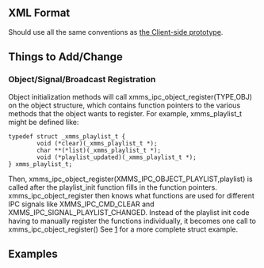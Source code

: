 == XML Format ==
Should use all the same conventions as [[Generated IPC/Format | the Client-side prototype]].

== Things to Add/Change ==
=== Object/Signal/Broadcast Registration ===
Object initialization methods will call xmms_ipc_object_register(TYPE,OBJ) on the object structure, which contains function pointers to the various methods that the object wants to register. For example, xmms_playlist_t might be defined like:

 typedef struct _xmms_playlist_t {
         void (*clear)(_xmms_playlist_t *);
         char **(*list)(_xmms_playlist_t *);
         void (*playlist_updated)(_xmms_playlist_t *);
 } xmms_playlist_t;


Then, xmms_ipc_object_register(XMMS_IPC_OBJECT_PLAYLIST,playlist) is called after the playlist_init function fills in the function pointers. xmms_ipc_object_register then knows what functions are used for different IPC signals like XMMS_IPC_CMD_CLEAR and XMMS_IPC_SIGNAL_PLAYLIST_CHANGED. Instead of the playlist init code having to manually register the functions individually, it becomes one call to xmms_ipc_object_register() See [http://exodus.xmms.se/~andersg/genipc/generated.c.txt] for a more complete struct example.

== Examples ==